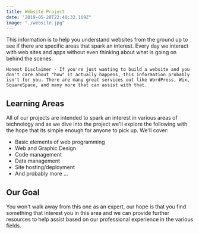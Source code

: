 ```yaml
---
title: Website Project
date: "2019-05-28T22:40:32.169Z"
image: "./website.jpg"
---
```


This information is to help you understand websites from the ground up to see if there are specific areas that spark an interest. Every day we interact with web sites and apps without even thinking about what is going on behind the scenes. 

```
Honest Disclaimer - If you're just wanting to build a website and you don't care about "how" it actually happens, this information probably isn't for you. There are many great services out like WordPress, Wix, SquareSpace, and many more that can assist with that. 
```

## Learning Areas

All of our projects are intended to spark an interest in various areas of technology and as we dive into the project we'll explore the following with the hope that its simple enough for anyone to pick up. We'll cover:
- Basic elements of web programming
- Web and Graphic Design
- Code management
- Data management
- Site hosting/deployment
- And probably more ...

## Our Goal

You won't walk away from this one as an expert, our hope is that you find something that interest you in this area and we can provide further resources to help assist based on our professional experience in the various fields.